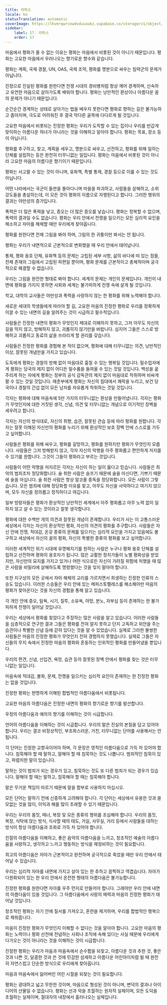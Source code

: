 ```yaml
---
title: 라파스
locale: ko
statusTranslation: automatic
coverImage: https://lhvmrqwrcowdvduuaukz.supabase.co/storage/v1/object/public/strapi-uploads/small_cover-educacion-fundamental.webp-2d51a7828a2b1309555be27f7e2a61a0.webp
sidebar:
    label: 17. 라파스
    order: 17
---
```

마음에서 평화가 올 수 없는 이유는 평화는 마음에서 비롯된 것이 아니기 때문입니다. 평화는 고요한 마음에서 우러나오는 향기로운 향수와 같습니다.

평화는 계획, 국제 경찰, UN, OAS, 국제 조약, 평화를 명분으로 싸우는 침략군의 문제가 아닙니다.

진정으로 진실된 평화를 원한다면 전쟁 시대의 경비병처럼 항상 깨어 경계하며, 신속하고 유연한 마음으로 살아가도록 배워야 합니다. 평화는 낭만적인 환상이나 아름다운 꿈의 문제가 아니기 때문입니다.

순간순간 경계하는 상태로 살아가는 법을 배우지 못한다면 평화로 향하는 길은 불가능하고 좁아지며, 극도로 어려워진 후 결국 막다른 골목에 다다르게 될 것입니다.

고요한 마음에서 비롯되는 진정한 평화는 우리가 도착할 수 있는 집이나 우리를 반갑게 맞이하는 아름다운 하녀가 아니라는 것을 이해하고 알아야 합니다. 평화는 목표, 장소 등이 아닙니다.

평화를 추구하고, 찾고, 계획을 세우고, 명분으로 싸우고, 선전하고, 평화를 위해 일하는 단체를 설립하는 등은 완전히 터무니없는 일입니다. 평화는 마음에서 비롯된 것이 아니라 고요한 마음의 아름다운 향기이기 때문입니다.

평화는 사고팔 수 있는 것이 아니며, 유화책, 특별 통제, 경찰 등으로 이룰 수 있는 것도 아닙니다.

어떤 나라에서는 국군이 들판을 돌아다니며 마을을 파괴하고, 사람들을 살해하고, 소위 강도들을 총살하는데, 이 모든 것이 평화의 이름으로 자행된다고 합니다. 그러한 행위의 결과는 야만성의 증가입니다.

폭력은 더 많은 폭력을 낳고, 증오는 더 많은 증오를 낳습니다. 평화는 정복할 수 없으며, 폭력의 결과일 수도 없습니다. 평화는 우리 안에서 전쟁을 일으키는 모든 심리적 요인을 해소하고 자아를 해체할 때만 우리에게 찾아옵니다.

평화를 원한다면 전체 그림을 봐야 하며, 그림의 한 귀퉁이만 봐서는 안 됩니다.

평화는 우리가 내면적으로 근본적으로 변화했을 때 우리 안에서 태어납니다.

통제, 평화 옹호 단체, 유화책 등의 문제는 고립된 세부 사항, 삶의 바다에 떠 있는 점들, 전체 존재의 그림에서 고립된 파편일 뿐이며, 평화 문제를 근본적이고 총체적이며 궁극적으로 해결할 수 없습니다.

우리는 그림을 완전한 형태로 봐야 합니다. 세계의 문제는 개인의 문제입니다. 개인이 내면에 평화를 가지지 못하면 사회와 세계는 불가피하게 전쟁 속에 살게 될 것입니다.

학교, 대학의 교사들은 야만성과 폭력을 사랑하지 않는 한 평화를 위해 노력해야 합니다.

새로운 세대의 학생들에게 따라야 할 길, 고요한 마음의 진정한 평화로 우리를 정확하게 이끌 수 있는 내면의 길을 알려주는 것이 시급하고 필수적입니다.

사람들은 진정한 내면의 평화가 무엇인지 제대로 이해하지 못하고, 그저 아무도 자신의 길을 막지 않고, 방해하지 않고, 괴롭히지 않기만을 바랍니다. 심지어 그들은 스스로 방해하고 괴롭히고 동료의 삶을 쓰라리게 할 권리를 갖습니다.

사람들은 진정한 평화를 경험해 본 적이 없으며, 평화에 대해 터무니없는 의견, 낭만적인 이상, 잘못된 개념만을 가지고 있습니다.

도둑에게 평화는 경찰의 방해 없이 마음대로 훔칠 수 있는 행복일 것입니다. 밀수업자에게 평화는 당국의 제지 없이 어디든 밀수품을 들여올 수 있는 것일 것입니다. 백성을 굶주리게 하는 자에게 평화는 정부의 공식 감독관의 제지 없이 마음대로 착취하며 비싸게 팔 수 있는 것일 것입니다. 매춘부에게 평화는 자신의 침대에서 쾌락을 누리고, 보건 당국이나 경찰의 간섭 없이 모든 남자를 자유롭게 착취하는 것일 것입니다.

각자는 평화에 대해 마음속에 5만 가지의 터무니없는 환상을 만들어냅니다. 각자는 평화가 무엇인지에 대한 거짓된 생각, 신념, 의견 및 터무니없는 개념으로 이기적인 장벽을 세우려고 합니다.

각자는 자신의 방식대로, 자신의 취향, 습관, 잘못된 관습 등에 따라 평화를 원합니다. 각자는 잘못 이해된 자신만의 평화를 누리기 위해 환상적인 보호 장벽 안에 스스로를 가두고 싶어합니다.

사람들은 평화를 위해 싸우고, 평화를 갈망하고, 평화를 원하지만 평화가 무엇인지 모릅니다. 사람들은 그저 방해받지 않고, 각자 자신의 악행을 아주 평화롭고 편안하게 저지를 수 있기를 원합니다. 그것이 그들이 평화라고 부르는 것입니다.

사람들이 어떤 악행을 저지르든 각자는 자신이 하는 일이 옳다고 믿습니다. 사람들은 최악의 범죄조차 정당화합니다. 술 취한 사람은 슬프기 때문에 술을 마신다면, 기쁘기 때문에 술을 마십니다. 술 취한 사람은 항상 알코올 중독을 정당화합니다. 모든 사람이 그렇습니다. 모든 범죄에 대해 정당화할 이유를 찾고, 아무도 자신을 사악하다고 여기지 않으며, 모두 자신을 정의롭고 정직하다고 여깁니다.

일부 방랑자들은 평화가 환상적인 낭만적인 세계에서 아주 평화롭고 아무 노력 없이 일하지 않고 살 수 있는 것이라고 잘못 생각합니다.

평화에 대한 수백만 개의 의견과 잘못된 개념이 존재합니다. 우리가 사는 이 고통스러운 세상에서 각자는 자신의 환상적인 평화, 자신의 의견의 평화를 추구합니다. 사람들은 자신 안에 전쟁, 적대감, 온갖 종류의 문제를 일으키는 심리적 요인을 가지고 있음에도 불구하고 세상에서 자신의 꿈의 평화, 자신의 특별한 종류의 평화를 보고 싶어합니다.

이러한 세계적인 위기 시대에 유명해지기를 원하는 사람은 누구나 평화 옹호 단체를 설립하고 선전하며 평화의 옹호자가 됩니다. 많은 교활한 정치가들이 노벨 평화상을 받았지만, 자신만의 묘지를 가지고 있거나 어떤 식으로든 자신이 가려질 위험에 처했을 때 많은 사람을 비밀리에 살해하도록 명령했다는 것을 잊지 말아야 합니다.

또한 지구상의 모든 곳에서 자아 해체의 교리를 가르치면서 희생하는 진정한 인류의 스승도 있습니다. 이러한 스승들은 우리 안에 있는 메피스토펠레스를 해소해야만 마음의 평화가 찾아온다는 것을 자신의 경험을 통해 알고 있습니다.

각 개인 안에 증오, 탐욕, 시기, 질투, 소유욕, 야망, 분노, 자부심 등이 존재하는 한 불가피하게 전쟁이 일어날 것입니다.

우리는 세상에서 평화를 찾았다고 주장하는 많은 사람을 알고 있습니다. 이러한 사람들을 심층적으로 연구한 결과 그들은 평화를 전혀 알지 못하고 단지 고독하고 위안을 주는 습관이나 특별한 신념 등에 갇혀 있다는 것을 알 수 있었습니다. 실제로 그러한 불쌍한 사람들은 마음의 진정한 평화가 무엇인지 전혀 경험하지 못했습니다. 실제로 그들은 자신들의 무지 속에서 진정한 마음의 평화와 혼동하는 인위적인 평화를 만들어냈을 뿐입니다.

우리의 편견, 신념, 선입견, 욕망, 습관 등의 잘못된 장벽 안에서 평화를 찾는 것은 터무니없는 일입니다.

마음속에 적대감, 불화, 문제, 전쟁을 일으키는 심리적 요인이 존재하는 한 진정한 평화는 없을 것입니다.

진정한 평화는 현명하게 이해된 합법적인 아름다움에서 비롯됩니다.

고요한 마음의 아름다움은 진정한 내면의 평화의 향기로운 향기를 발산합니다.

우정의 아름다움과 예의의 향기를 이해하는 것이 시급합니다.

언어의 아름다움을 이해하는 것이 시급합니다. 우리의 말은 진실의 본질을 담고 있어야 합니다. 우리는 결코 비정상적인, 부조화스러운, 거친, 터무니없는 단어를 사용해서는 안 됩니다.

각 단어는 진정한 교향곡이어야 하며, 각 문장은 영적인 아름다움으로 가득 차 있어야 합니다. 침묵해야 할 때 말하고, 말해야 할 때 침묵하는 것도 나쁩니다. 범죄적인 침묵이 있고, 파렴치한 말이 있습니다.

말하는 것이 범죄가 되는 경우가 있고, 침묵하는 것도 또 다른 범죄가 되는 경우가 있습니다. 말해야 할 때는 말하고, 침묵해야 할 때는 침묵해야 합니다.

말은 무거운 책임이 따르기 때문에 말을 함부로 사용하지 마십시오.

모든 단어는 말하기 전에 신중하게 고려해야 합니다. 각 단어는 세상에서 유용한 것과 쓸모없는 것을 많이, 이익과 해를 많이 초래할 수 있기 때문입니다.

우리는 우리의 몸짓, 매너, 복장 및 모든 종류의 행위를 조심해야 합니다. 우리의 몸짓, 복장, 식탁에 앉는 방식, 식사할 때의 태도, 거실, 사무실, 거리 등에서 사람들을 대하는 방식이 항상 아름다움과 조화로 가득 차 있어야 합니다.

친절의 아름다움을 이해하고, 좋은 음악의 아름다움을 느끼고, 창조적인 예술의 아름다움을 사랑하고, 생각하고 느끼고 행동하는 방식을 재정비하는 것이 필요합니다.

최고의 아름다움은 자아가 근본적이고 완전하며 궁극적으로 죽었을 때만 우리 안에서 태어날 수 있습니다.

우리는 심리적 자아를 내면에 가지고 살아 있는 한 추하고 끔찍하고 역겹습니다. 자아가 다원화되어 있는 한 우리 안에서 온전한 형태의 아름다움은 불가능합니다.

진정한 평화를 원한다면 자아를 우주 먼지로 만들어야 합니다. 그래야만 우리 안에 내면의 아름다움이 있을 것입니다. 그 아름다움에서 사랑의 매력과 마음의 진정한 평화가 태어날 것입니다.

창조적인 평화는 자기 안에 질서를 가져오고, 혼란을 제거하며, 우리를 합법적인 행복으로 채워줍니다.

마음이 진정한 평화가 무엇인지 이해할 수 없다는 것을 알아야 합니다. 고요한 마음의 평화는 노력이나 평화 선전에 전념하는 사회나 조직에 속해 있다는 사실 때문에 우리에게 다가오는 것이 아니라는 것을 이해하는 것이 시급합니다.

진정한 평화는 우리가 마음과 마음속에서 순수함을 되찾고, 아름다운 것과 추한 것, 좋은 것과 나쁜 것, 달콤한 것과 쓴 것에 민감한 섬세하고 아름다운 어린아이처럼 될 때 완전히 자연스럽고 단순한 방식으로 우리에게 찾아옵니다.

마음과 마음속에서 잃어버린 어린 시절을 되찾는 것이 필요합니다.

평화는 광대하고 넓고 무한한 것이며, 마음으로 형성된 것이 아니며, 변덕의 결과나 아이디어의 산물일 수 없습니다. 평화는 선과 악을 초월하는 원자적 실체이며, 모든 도덕을 초월하는 실체이며, 절대자의 내장에서 흘러나오는 실체입니다.

